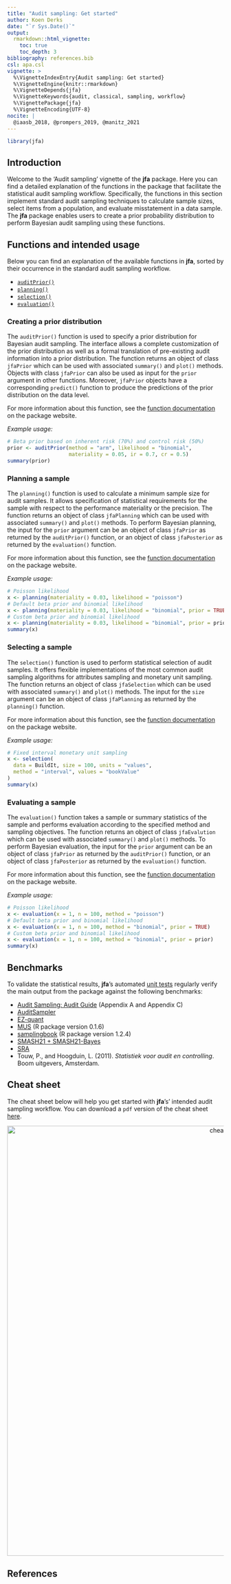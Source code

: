 ```yaml
---
title: "Audit sampling: Get started"
author: Koen Derks
date: "`r Sys.Date()`"
output: 
  rmarkdown::html_vignette:
    toc: true
    toc_depth: 3
bibliography: references.bib
csl: apa.csl
vignette: >
  %\VignetteIndexEntry{Audit sampling: Get started}
  %\VignetteEngine{knitr::rmarkdown}
  %\VignetteDepends{jfa}
  %\VignetteKeywords{audit, classical, sampling, workflow}
  %\VignettePackage{jfa}
  %\VignetteEncoding{UTF-8}
nocite: |
  @iaasb_2018, @prompers_2019, @manitz_2021
---
```


```r
library(jfa)
```

## Introduction

Welcome to the 'Audit sampling' vignette of the **jfa** package. Here you can
find a detailed explanation of the functions in the package that facilitate the
statistical audit sampling workflow. Specifically, the functions in this section
implement standard audit sampling techniques to calculate sample sizes, select
items from a population, and evaluate misstatement in a data sample. The **jfa**
package enables users to create a prior probability distribution to perform
Bayesian audit sampling using these functions.

## Functions and intended usage

Below you can find an explanation of the available functions in **jfa**, sorted
by their occurrence in the standard audit sampling workflow.

- [`auditPrior()`](#creating-a-prior-distribution)
- [`planning()`](#planning-a-sample)
- [`selection()`](#selecting-a-sample)
- [`evaluation()`](#evaluating-a-sample)

### Creating a prior distribution

The `auditPrior()` function is used to specify a prior distribution for Bayesian
audit sampling. The interface allows a complete customization of the prior
distribution as well as a formal translation of pre-existing audit information
into a prior distribution. The function returns an object of class `jfaPrior`
which can be used with associated `summary()` and `plot()` methods. Objects with
class `jfaPrior` can also be used as input for the `prior` argument in other
functions. Moreover, `jfaPrior` objects have a corresponding `predict()`
function to produce the predictions of the prior distribution on the data level.

For more information about this function, see the
[function documentation](https://koenderks.github.io/jfa/reference/auditPrior.html)
on the package website.

*Example usage:*

```r
# Beta prior based on inherent risk (70%) and control risk (50%)
prior <- auditPrior(method = "arm", likelihood = "binomial",
                    materiality = 0.05, ir = 0.7, cr = 0.5)
summary(prior)
```

### Planning a sample

The `planning()` function is used to calculate a minimum sample size for audit
samples. It allows specification of statistical requirements for the sample with
respect to the performance materiality or the precision. The function returns an
object of class `jfaPlanning` which can be used with associated `summary()` and
`plot()` methods. To perform Bayesian planning, the input for the `prior`
argument can be an object of class `jfaPrior` as returned by the `auditPrior()`
function, or an object of class `jfaPosterior` as returned by the `evaluation()`
function.

For more information about this function, see the
[function documentation](https://koenderks.github.io/jfa/reference/planning.html)
on the package website.

*Example usage:*

```r
# Poisson likelihood
x <- planning(materiality = 0.03, likelihood = "poisson")
# Default beta prior and binomial likelihood
x <- planning(materiality = 0.03, likelihood = "binomial", prior = TRUE)
# Custom beta prior and binomial likelihood
x <- planning(materiality = 0.03, likelihood = "binomial", prior = prior)
summary(x)
```

### Selecting a sample

The `selection()` function is used to perform statistical selection of audit
samples. It offers flexible implementations of the most common audit sampling
algorithms for attributes sampling and monetary unit sampling. The function
returns an object of class `jfaSelection` which can be used with associated
`summary()` and `plot()` methods. The input for the `size` argument can be an
object of class `jfaPlanning` as returned by the `planning()` function.

For more information about this function, see the
[function documentation](https://koenderks.github.io/jfa/reference/selection.html)
on the package website.

*Example usage:*

```r
# Fixed interval monetary unit sampling
x <- selection(
  data = BuildIt, size = 100, units = "values",
  method = "interval", values = "bookValue"
)
summary(x)
```

### Evaluating a sample

The `evaluation()` function takes a sample or summary statistics of the sample
and performs evaluation according to the specified method and sampling
objectives. The function returns an object of class `jfaEvalution` which can
be used with associated `summary()` and `plot()` methods. To perform Bayesian
evaluation, the input for the `prior` argument can be an object of class
`jfaPrior` as returned by the `auditPrior()` function, or an object of class
`jfaPosterior` as returned by the `evaluation()` function.

For more information about this function, see the
[function documentation](https://koenderks.github.io/jfa/reference/evaluation.html)
on the package website.

*Example usage:*

```r
# Poisson likelihood
x <- evaluation(x = 1, n = 100, method = "poisson")
# Default beta prior and binomial likelihood
x <- evaluation(x = 1, n = 100, method = "binomial", prior = TRUE)
# Custom beta prior and binomial likelihood
x <- evaluation(x = 1, n = 100, method = "binomial", prior = prior)
summary(x)
```

## Benchmarks

To validate the statistical results, **jfa**'s automated
[unit tests](https://github.com/koenderks/jfa/tree/development/tests/testthat)
regularly verify the main output from the package against the following
benchmarks:

- [Audit Sampling: Audit Guide](https://www.aicpa-cima.com/cpe-learning/publication/audit-sampling-audit-guide-OPL) (Appendix A and Appendix C)
- [AuditSampler](https://cplusglobal.wordpress.com/solutions/auditsampler-statistical-sampling-software/)
- [EZ-quant](https://www.dcaa.mil/Checklists-Tools/EZ-Quant-Applications/)
- [MUS](https://cran.r-project.org/package=MUS) (R package version 0.1.6)
- [samplingbook](https://cran.r-project.org/package=samplingbook) (R package version 1.2.4)
- [SMASH21 + SMASH21-Bayes](https://steekproeven.eu/)
- [SRA](https://www.sra.nl/vaktechniek/accountancy/controle/praktijkhandreikingen/praktijkhandreiking-steekproeven-sra-steekproefmodel)
- Touw, P., and Hoogduin, L. (2011). *Statistiek voor audit en controlling*. Boom uitgevers, Amsterdam.

## Cheat sheet

The cheat sheet below will help you get started with **jfa**'s' intended audit
sampling workflow. You can download a `pdf` version of the cheat sheet
[here](https://github.com/koenderks/jfa/raw/development/man/figures/cheatsheet/cheatsheet.pdf).

<p align='center'><img src='cheatsheet.png' alt='cheatsheet' width='1000'></p>

## References
<div id="refs"></div>
